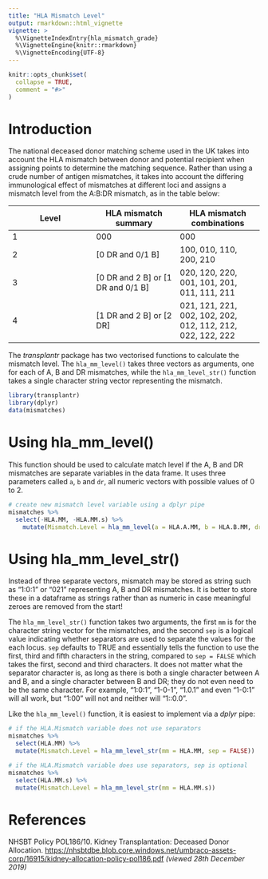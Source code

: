 ```yaml
---
title: "HLA Mismatch Level"
output: rmarkdown::html_vignette
vignette: >
  %\VignetteIndexEntry{hla_mismatch_grade}
  %\VignetteEngine{knitr::rmarkdown}
  %\VignetteEncoding{UTF-8}
---
```


```r
knitr::opts_chunk$set(
  collapse = TRUE,
  comment = "#>"
)
```

# Introduction

The national deceased donor matching scheme used in the UK takes into account the HLA mismatch between donor and potential recipient when assigning points to determine the matching sequence. Rather than using a crude number of antigen mismatches, it takes into account the differing immunological effect of mismatches at different loci and assigns a mismatch level from the A:B:DR mismatch, as in the table below:

Level | HLA mismatch summary | HLA mismatch combinations
---|---|---
1 | 000 | 000
2 | [0 DR and 0/1 B] | 100, 010, 110, 200, 210
3 | [0 DR and 2 B] or [1 DR and 0/1 B] | 020, 120, 220, 001, 101, 201, 011, 111, 211
4 | [1 DR and 2 B] or [2 DR] | 021, 121, 221, 002, 102, 202, 012, 112, 212, 022, 122, 222

The _transplantr_ package has two vectorised functions to calculate the mismatch level. The `hla_mm_level()` takes three vectors as arguments, one for each of A, B and DR mismatches, while the `hla_mm_level_str()` function takes a single character string vector representing the mismatch.

```r
library(transplantr)
library(dplyr)
data(mismatches)
```


# Using hla_mm_level()

This function should be used to calculate match level if the A, B and DR mismatches are separate variables in the data frame. It uses three parameters called `a`, `b` and `dr`, all numeric vectors with possible values of 0 to 2.

```r
# create new mismatch level variable using a dplyr pipe
mismatches %>%
  select(-HLA.MM, -HLA.MM.s) %>%
	mutate(Mismatch.Level = hla_mm_level(a = HLA.A.MM, b = HLA.B.MM, dr = HLA.DR.MM))
```

# Using hla_mm_level_str()

Instead of three separate vectors, mismatch may be stored as string such as "1:0:1" or "021" representing A, B and DR mismatches. It is better to store these in a dataframe as strings rather than as numeric in case meaningful zeroes are removed from the start!

The `hla_mm_level_str()` function takes two arguments, the first `mm` is for the character string vector for the mismatches, and the second `sep` is a logical value indicating whether separators are used to separate the values for the each locus. `sep` defaults to TRUE and essentially tells the function to use the first, third and fifth characters in the string, compared to `sep = FALSE` which takes the first, second and third characters. It does not matter what the separator character is, as long as there is both a single character between A and B, and a single character between B and DR; they do not even need to be the same character. For example, "1:0:1", "1-0-1", "1.0.1" and even "1-0:1" will all work, but "1:00" will not and neither will "1::0.0".

Like the `hla_mm_level()` function, it is easiest to implement via a _dplyr_ pipe:

```r
# if the HLA.Mismatch variable does not use separators
mismatches %>%
  select(HLA.MM) %>%
  mutate(Mismatch.Level = hla_mm_level_str(mm = HLA.MM, sep = FALSE))

# if the HLA.Mismatch variable does use separators, sep is optional
mismatches %>%
  select(HLA.MM.s) %>%
  mutate(Mismatch.Level = hla_mm_level_str(mm = HLA.MM.s))
```

# References

NHSBT Policy POL186/10. Kidney Transplantation: Deceased Donor Allocation.
[https://nhsbtdbe.blob.core.windows.net/umbraco-assets-corp/16915/kidney-allocation-policy-pol186.pdf](https://nhsbtdbe.blob.core.windows.net/umbraco-assets-corp/16915/kidney-allocation-policy-pol186.pdf) _(viewed 28th December 2019)_
